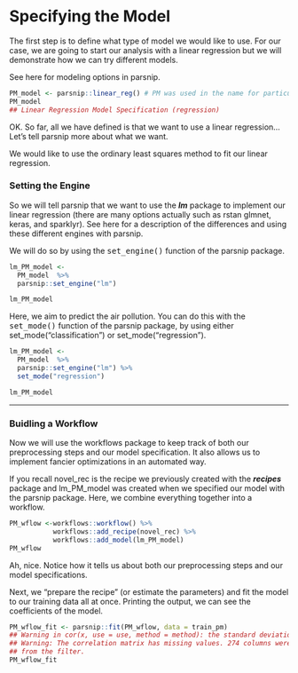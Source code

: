 Specifying the Model
============================
The first step is to define what type of model we would like to use. For our case, we are going to start our analysis with a linear regression but we will demonstrate how we can try different models.

See here for modeling options in parsnip.

```r
PM_model <- parsnip::linear_reg() # PM was used in the name for particulate matter
PM_model
## Linear Regression Model Specification (regression)
```

OK. So far, all we have defined is that we want to use a linear regression…Let’s tell parsnip more about what we want.

We would like to use the ordinary least squares method to fit our linear regression. 

### Setting the Engine

So we will tell parsnip that we want to use the ***lm*** package to implement our linear regression (there are 
many options actually such as rstan glmnet, keras, and sparklyr). 
See here for a description of the differences and using these different engines with parsnip.

We will do so by using the <tt>set_engine()</tt> function of the parsnip package.

```r
lm_PM_model <- 
  PM_model  %>%
  parsnip::set_engine("lm")

lm_PM_model
````

Here, we aim to predict the air pollution. You can do this with the <tt>set_mode()</tt> function of the parsnip package, by using either set_mode("classification") or set_mode("regression").
```r
lm_PM_model <- 
  PM_model  %>%
  parsnip::set_engine("lm") %>%
  set_mode("regression")

lm_PM_model
```

---------------------

### Buidling a Workflow

Now we will use the workflows package to keep track of both our preprocessing steps and our model specification. 
It also allows us to implement fancier optimizations in an automated way.

If you recall novel_rec is the recipe we previously created with the ***recipes*** package and lm_PM_model was created when we specified our model with the parsnip package. Here, we combine everything together into a workflow.

```r
PM_wflow <-workflows::workflow() %>%
           workflows::add_recipe(novel_rec) %>%
           workflows::add_model(lm_PM_model)
PM_wflow
```

Ah, nice. Notice how it tells us about both our preprocessing steps and our model specifications.

Next, we “prepare the recipe” (or estimate the parameters) and fit the model to our training data all at once. 
Printing the output, we can see the coefficients of the model.

```r
PM_wflow_fit <- parsnip::fit(PM_wflow, data = train_pm)
## Warning in cor(x, use = use, method = method): the standard deviation is zero
## Warning: The correlation matrix has missing values. 274 columns were excluded
## from the filter.
PM_wflow_fit
```




